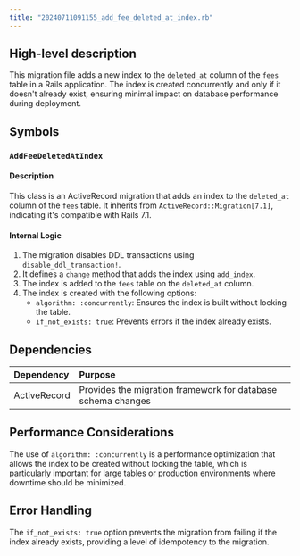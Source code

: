 ```yaml
---
title: "20240711091155_add_fee_deleted_at_index.rb"
---
```


## High-level description
This migration file adds a new index to the `deleted_at` column of the `fees` table in a Rails application. The index is created concurrently and only if it doesn't already exist, ensuring minimal impact on database performance during deployment.

## Symbols

### `AddFeeDeletedAtIndex`
#### Description
This class is an ActiveRecord migration that adds an index to the `deleted_at` column of the `fees` table. It inherits from `ActiveRecord::Migration[7.1]`, indicating it's compatible with Rails 7.1.

#### Internal Logic
1. The migration disables DDL transactions using `disable_ddl_transaction!`.
2. It defines a `change` method that adds the index using `add_index`.
3. The index is added to the `fees` table on the `deleted_at` column.
4. The index is created with the following options:
   - `algorithm: :concurrently`: Ensures the index is built without locking the table.
   - `if_not_exists: true`: Prevents errors if the index already exists.

## Dependencies
| Dependency | Purpose |
|:-----------|:--------|
| ActiveRecord | Provides the migration framework for database schema changes |

## Performance Considerations
The use of `algorithm: :concurrently` is a performance optimization that allows the index to be created without locking the table, which is particularly important for large tables or production environments where downtime should be minimized.

## Error Handling
The `if_not_exists: true` option prevents the migration from failing if the index already exists, providing a level of idempotency to the migration.